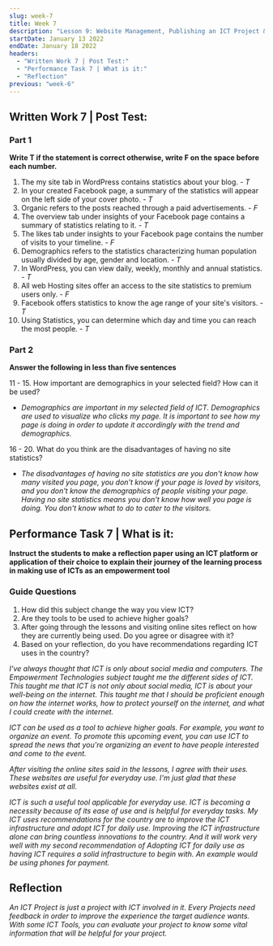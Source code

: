```yaml
---
slug: week-7
title: Week 7
description: "Lesson 9: Website Management, Publishing an ICT Project & Wix Tutorial and Evaluation through User feedback / Interaction"
startDate: January 13 2022
endDate: January 18 2022
headers:
  - "Written Work 7 | Post Test:"
  - "Performance Task 7 | What is it:"
  - "Reflection"
previous: "week-6"
---
```


## Written Work 7 | Post Test:

### Part 1

**Write T if the statement is correct otherwise, write F on the space before each number.**

1. The my site tab in WordPress contains statistics about your blog. - _T_
1. In your created Facebook page, a summary of the statistics will appear on the left side of your cover photo. - _T_
1. Organic refers to the posts reached through a paid advertisements. - _F_
1. The overview tab under insights of your Facebook page contains a summary of statistics relating to it. - _T_
1. The likes tab under insights to your Facebook page contains the number of visits to your timeline. - _F_
1. Demographics refers to the statistics characterizing human population usually divided by age, gender and location. - _T_
1. In WordPress, you can view daily, weekly, monthly and annual statistics. - _T_
1. All web Hosting sites offer an access to the site statistics to premium users only. - _F_
1. Facebook offers statistics to know the age range of your site's visitors. - _T_
1. Using Statistics, you can determine which day and time you can reach the most people. - _T_

### Part 2

**Answer the following in less than five sentences**

11 - 15. How important are demographics in your selected field? How can it be used?

- _Demographics are important in my selected field of ICT. Demographics are used to visualize who clicks my page. It is important to see how my page is doing in order to update it accordingly with the trend and demographics._

16 - 20. What do you think are the disadvantages of having no site statistics?

- _The disadvantages of having no site statistics are you don't know how many visited you page, you don't know if your page is loved by visitors, and you don't know the demographics of people visiting your page. Having no site statistics means you don't know how well you page is doing. You don't know what to do to cater to the visitors._

## Performance Task 7 | What is it:

**Instruct the students to make a reflection paper using an ICT platform or application of their choice to explain their journey of the learning process in making use of ICTs as an empowerment tool**

### Guide Questions

1. How did this subject change the way you view ICT?
1. Are they tools to be used to achieve higher goals?
1. After going through the lessons and visiting online sites reflect on how they are currently being used. Do you agree or disagree with it?
1. Based on your reflection, do you have recommendations regarding ICT uses in the country?

_I've always thought that ICT is only about social media and computers. The Empowerment Technologies subject taught me the different sides of ICT. This taught me that ICT is not only about social media, ICT is about your well-being on the internet. This taught me that I should be proficient enough on how the internet works, how to protect yourself on the internet, and what I could create with the internet._

_ICT can be used as a tool to achieve higher goals. For example, you want to organize an event. To promote this upcoming event, you can use ICT to spread the news that you're organizing an event to have people interested and come to the event._

_After visiting the online sites said in the lessons, I agree with their uses. These websites are useful for everyday use. I'm just glad that these websites exist at all._

_ICT is such a useful tool applicable for everyday use. ICT is becoming a necessity because of its ease of use and is helpful for everyday tasks. My ICT uses recommendations for the country are to improve the ICT infrastructure and adopt ICT for daily use. Improving the ICT infrastructure alone can bring countless innovations to the country. And it will work very well with my second recommendation of Adopting ICT for daily use as having ICT requires a solid infrastructure to begin with. An example would be using phones for payment._

## Reflection

_An ICT Project is just a project with ICT involved in it. Every Projects need feedback in order to improve the experience the target audience wants. With some ICT Tools, you can evaluate your project to know some vital information that will be helpful for your project._